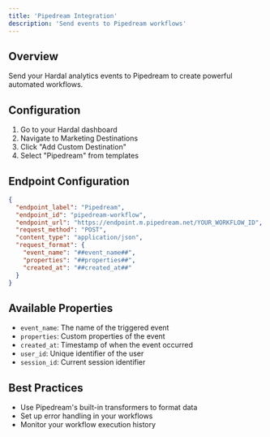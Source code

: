```yaml
---
title: 'Pipedream Integration'
description: 'Send events to Pipedream workflows'
---
```


## Overview

Send your Hardal analytics events to Pipedream to create powerful automated workflows.

## Configuration

1. Go to your Hardal dashboard
2. Navigate to Marketing Destinations
3. Click "Add Custom Destination"
4. Select "Pipedream" from templates

## Endpoint Configuration

```json
{
  "endpoint_label": "Pipedream",
  "endpoint_id": "pipedream-workflow",
  "endpoint_url": "https://endpoint.m.pipedream.net/YOUR_WORKFLOW_ID",
  "request_method": "POST",
  "content_type": "application/json",
  "request_format": {
    "event_name": "##event_name##",
    "properties": "##properties##",
    "created_at": "##created_at##"
  }
}
```

## Available Properties

- `event_name`: The name of the triggered event
- `properties`: Custom properties of the event
- `created_at`: Timestamp of when the event occurred
- `user_id`: Unique identifier of the user
- `session_id`: Current session identifier

## Best Practices

- Use Pipedream's built-in transformers to format data
- Set up error handling in your workflows
- Monitor your workflow execution history 